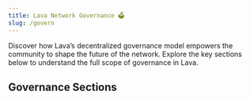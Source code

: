 ```yaml
---
title: Lava Network Governance 🗳️
slug: /govern
---
```



Discover how Lava’s decentralized governance model empowers the community to shape the future of the network. Explore the key sections below to understand the full scope of governance in Lava.

## Governance Sections

[<RoadmapItem
  icon='🏛️'
  title='Governance Overview'
  description='Get a comprehensive look at the governance model of Lava Network, its purpose, and how it drives decentralized decision-making.'
/>](/overview)

[<RoadmapItem
  icon='📑'
  title='Types of Proposals'
  description='Explore the different types of proposals, including text changes, parameter adjustments, software upgrades, and spec proposals.'
/>](/types)

[<RoadmapItem
  icon='⚙️'
  title='Governance Parameters'
  description='Learn about the key parameters guiding governance, such as quorum, voting periods, and deposit requirements.'
/>](/parameters)

[<RoadmapItem
  icon='📝'
  title='How To Submit and Vote on Proposals'
  description='Step-by-step guide on drafting, submitting, and voting on proposals using the Lava Network’s governance tools.'
/>](/submit-proposal)
